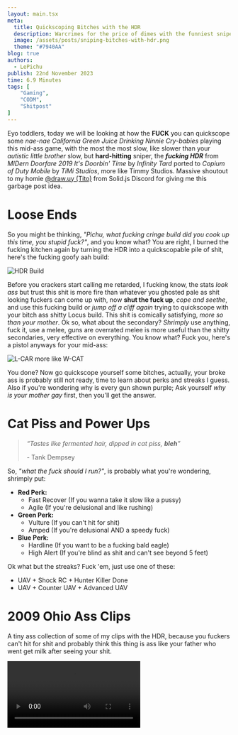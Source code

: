 ```yaml
---
layout: main.tsx
meta:
  title: Quickscoping Bitches with the HDR
  description: Warcrimes for the price of dimes with the funniest sniper rifle to ever grace this game.
  image: /assets/posts/sniping-bitches-with-hdr.png
  theme: "#7940AA"
blog: true
authors:
  - LePichu
publish: 22nd November 2023
time: 6.9 Minutes
tags: [
    "Gaming",
    "CODM",
    "Shitpost"
]
---
```

Eyo toddlers, today we will be looking at how the **FUCK** you can quickscope some *nae-nae California Green Juice Drinking Ninnie Cry-babies* playing this mid-ass game, with the most the most slow, like slower than your *autistic little brother* slow, but **hard-hitting** sniper, the ***fucking HDR*** from *MIDern Doorfare 2019 It's Doorbin' Time* by *Infinity Tard* ported to *Copium of Duty Mobile* by *TiMi Studios*, more like Timmy Studios. Massive shoutout to my homie [@draw.uy (Tito)](https://draw.uy) from Solid.js Discord for giving me this garbage post idea.

# Loose Ends
So you might be thinking, *"Pichu, what fucking cringe build did you cook up this time, you stupid fuck?"*, and you know what? You are right, I burned the fucking kitchen again by turning the HDR into a quickscopable pile of shit, here's the fucking goofy aah build:

![HDR Build](https://media.discordapp.net/attachments/921446533549916253/1176942349297922108/IMG_3955.png?ex=6570b3fa&is=655e3efa&hm=7a643fd7293c5b407a82e8b4cab741ec3df00b223809f430888d7c3a384af2a6)

Before you crackers start calling me retarded, I fucking know, the stats *look ass* but trust this shit is more fire than whatever you ghosted pale as shit looking fuckers can come up with, now **shut the fuck up**, *cope and seethe*, and use this fucking build or *jump off a cliff again* trying to quickscope with your bitch ass shitty Locus build. This shit is comically satisfying, *more so than your mother*. Ok so, what about the secondary? *Shrimply* use anything, fuck it, use a melee, guns are overrated melee is more useful than the shitty secondaries, very effective on everything. You know what? Fuck you, here's a pistol anyways for your mid-ass:

![L-CAR more like W-CAT](https://media.discordapp.net/attachments/921446533549916253/1176965263430783028/IMG_3956.png?ex=6570c951&is=655e5451&hm=dc39b11403ebc5aac9265fe252334eade8c14d8ce1093862a4deefa5fc294722)

You done? Now go quickscope yourself some bitches, actually, your broke ass is probably still not ready, time to learn about perks and streaks I guess. Also if you're wondering why is every gun shown purple; Ask yourself *why is your mother gay* first, then you'll get the answer.

# Cat Piss and Power Ups
>  *“Tastes like fermented hair, dipped in cat piss, **bleh**”* 
>
>  \- Tank Dempsey

So, *"what the fuck should I run?"*, is probably what you're wondering, shrimply put:

- **Red Perk:**
	- Fast Recover (If you wanna take it slow like a pussy)
	- Agile (If you're delusional and like rushing)
- **Green Perk:**
	- Vulture (If you can't hit for shit)
	- Amped (If you're delusional AND a speedy fuck)
- **Blue Perk:**
	- Hardline (If you want to be a fucking bald eagle)
	- High Alert (If you're blind as shit and can't see beyond 5 feet)

Ok what but the streaks? Fuck 'em, just use one of these:
- UAV + Shock RC + Hunter Killer Done
- UAV + Counter UAV + Advanced UAV
# 2009 Ohio Ass Clips
A tiny ass collection of some of my clips with the HDR, because you fuckers can't hit for shit and probably think this thing is ass like your father who went get milk after seeing your shit.

<video controls src="https://cdn.discordapp.com/attachments/765396257429782560/1167129758962819082/1698334396281094.mp4?ex=6568b0ca&is=65563bca&hm=a3a749f7aa76fc463c300c256efcf08ced67004c2616cb0b81693481838fddb5&" />
<video controls src="https://cdn.discordapp.com/attachments/765396257429782560/1164231328854716456/1697643635493126.mp4?ex=65709a6b&is=655e256b&hm=0e7ce695438bd02b095f3bba0f42b2c471151f94c6bb8d128a3a75c0819593fb&" />

# Conclusion
If you somehow performed ass, that's on your half-disabled ass, maybe go back to using your shitty Locus, here is a somewhat competent quickscoping build for you:

![Locus Build](https://media.discordapp.net/attachments/730114401427783713/1176602714843648000/IMG_3938.png?ex=656f77ab&is=655d02ab&hm=12e20394a2247b461ea77e8f729b5bd953888005ac64ccf0a0709e2a605a7ee4)

With that, *Sayonara ni-***\[MY LAWYERS HAVE ADVISED ME TO NOT FINISH THIS JOKE]**.

**Disclaimer:** The above is purely satirical material, fabricated as a sketch to replicate the toxicity the COD Community is known for in the form of a comedic skit, this does not intend to offend anyone, including the snowflakes. 